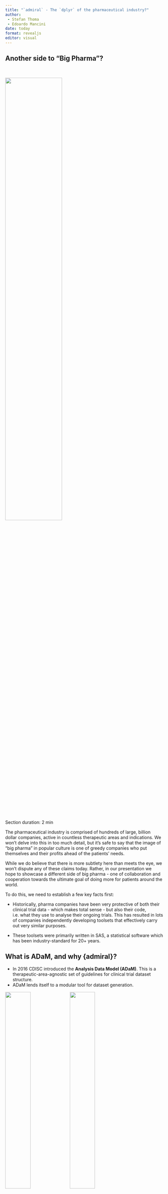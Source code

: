 ```yaml
---
title: "`admiral` - The `dplyr` of the pharmaceutical industry?"
author: 
 - Stefan Thoma
 - Edoardo Mancini
date: today
format: revealjs
editor: visual
---
```


## Another side to "Big Pharma"?

<br>

![](media/evil_scientist.jpg){fig-align="center" width=60% height=60%}

::: notes
Section duration: 2 min

The pharmaceutical industry is comprised of hundreds of large, billion dollar companies, active in countless therapeutic areas and indications. We won't delve into this in too much detail, but it's safe to say that the image of "big pharma" in popular culture is one of greedy companies who put themselves and their profits ahead of the patients' needs.

While we do believe that there is more subtlety here than meets the eye, we won't dispute any of these claims today. Rather, in our presentation we hope to showcase a different side of big pharma - one of collaboration and cooperation towards the ultimate goal of doing more for patients around the world. 

To do this, we need to establish a few key facts first:

* Historically, pharma companies have been very protective of both their clinical trial data - which makes total sense - but also their code, i.e. what they use to analyse their ongoing trials. This has resulted in lots of companies independently developing toolsets that effectively carry out very similar purposes.

* These toolsets were primarily written in SAS, a statistical software which has been industry-standard for 20+ years.
:::

## What is ADaM, and why {admiral}?

- In 2016 CDISC introduced the **Analysis Data Model (ADaM)**. This is a therapeutic-area-agnostic set of guidelines for clinical trial dataset structure.
- ADaM lends itself to a modular tool for dataset generation.

::: {layout-ncol=2}
![](media/cdisc.png){width=40% height=40%}
![](media/lego.png){width=40% height=40%}
:::

::: notes
Section duration: 4 min

In 2016, CDISC, which is an institution which sets data standards across the industry, introduced the Analysis Data Model, also known as ADaM. Without delving into too much detail, this can be thought of as a precise set of guidelines mandating the structure of the datasets that underpin clinical trial analysis. So, every company running a clinical trial after 2016 - no matter the therapeutic area - was now required to convert their collected, raw data into ADaM datasets prior to creating the tables, listings and graphs that will be used to evaluate the trial's outcome.

Note that we are glossing over the fact that there exists an intermediate set of datasets called SDTM datasets between the raw datasets step and the ADaM step. This isn't so relevant for our presentation, other than for the fact that it means the starting point for the ADaM datsets is also common across industry.

We also don't need to go into too much detail about what ADaM datasets actually look like, but it's important to understand that the steps used to construct them are often dataset-agnostic. Some examples include:

* Merging a subset of a dataset with another dataset
* Adding derived records based on existing ones
* Converting character strings to dates and imputing missing values

Consequently, it stands to reason that if ever a tool (or package) could exist to aid in the generation of these ADaMs, this tool could be modular: various derivations could be chained together like  and customised to generate your dataset of interest. Ideally, this package would also interact seamlessly with the {tidyverse}, so that if ever a step for adding a new variable was trivial, then simple {dplyr} code could be slotted in to your derivation sequence. This idea is exactly the thought behind the inception of the {admiral} package.
:::

## How admiral was thought up, and later pharmaverse (5min)

- Open Source from the very beginning
- First of its kind in open source pharma
- Why working in R makes this sort of thing much easier than SAS

::: notes
Introduce Admiral and Pharmaverse as pioneering open-source efforts in pharma, and discuss the advantages of using R over SAS.
:::

## How to foster cross-company collaboration (5min)

- "Showing your hand" first
- Assigning people with significant time percentages to OS work
- Legal considerations?

::: notes
Outline strategies for fostering cross-company collaboration, such as transparency, dedicated resource allocation, and navigating legal considerations.
:::

## Admiralvaccines (3min)

- NOT principally led by Roche or GSK, but Pfizer - so they were empowered to set something up through our fit for purpose framework.
- Mention that this was pandemic-driven - expand on this
- Lessons learned - good and bad

::: notes
Highlight the collaborative effort behind Admiralvaccines, led by Pfizer, and reflect on the lessons learned during the pandemic.
:::

## What's coming next? (1min)

- AI - all our docs are OS so AI should be able to learn admiral easily!

::: notes
Discuss future directions, such as the potential for AI to leverage the open-source nature of Admiral for advanced learning and automation.
:::
